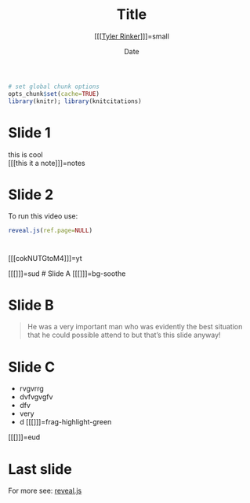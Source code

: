 % Title
%[[[[Tyler Rinker](https://github.com/trinker)]]]=small
% Date

```r
# set global chunk options
opts_chunk$set(cache=TRUE)
library(knitr); library(knitcitations)
```

# Slide 1
this is cool    
[[[this it a note]]]=notes

# Slide 2
To run this video use:
```r
reveal.js(ref.page=NULL)
```

# 
[[[cokNUTGtoM4]]]=yt

[[[]]]=sud
# Slide A [[[]]]=bg-soothe

# Slide B
> He was a very important man who was evidently the best situation that he could 
> possible attend to but that's this slide anyway!

# Slide C   

- rvgvrrg    
- dvfvgvgfv    
- dfv    
- very
- d [[[]]]=frag-highlight-green 


[[[]]]=eud

# Last slide
For more see: [reveal.js](http://lab.hakim.se/reveal-js/#/)